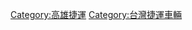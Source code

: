 {{Commons category}}
{{Category main|高雄捷運列車}}

[[Category:高雄捷運|Category:高雄捷運]]
[[Category:台灣捷運車輛|Category:台灣捷運車輛]]